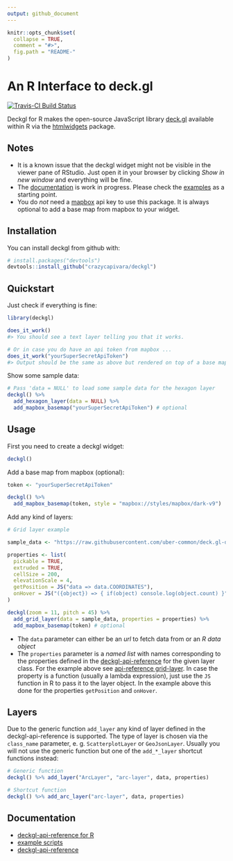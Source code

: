 ```yaml
---
output: github_document
---
```


<!-- README.md is generated from README.Rmd. Please edit that file -->

```r
knitr::opts_chunk$set(
  collapse = TRUE,
  comment = "#>",
  fig.path = "README-"
)
```

# An R Interface to deck.gl

[![Travis-CI Build Status](https://travis-ci.org/crazycapivara/deckgl.svg?branch=master)](https://travis-ci.org/crazycapivara/deckgl)

Deckgl for R makes the open-source JavaScript library [deck.gl](https://deck.gl/) available within R via the [htmlwidgets](https://www.htmlwidgets.org/) package. 

## Notes

- It is a known issue that the deckgl widget might not be visible in the viewer pane of RStudio. Just open it in your browser by clicking _Show in new window_ and everything will be fine.
- The [documentation](https://crazycapivara.github.io/deckgl/) is work in progress. Please check the [examples](inst/examples) as a starting point.
- You do _not_ need a [mapbox](https://www.mapbox.com/) api key to use this package. It is always optional to add a base map from mapbox to your widget.

## Installation

You can install deckgl from github with:

```r
# install.packages("devtools")
devtools::install_github("crazycapivara/deckgl")
```

## Quickstart

Just check if everything is fine:

```r
library(deckgl)

does_it_work()
#> You should see a text layer telling you that it works.

# Or in case you do have an api token from mapbox ...
does_it_work("yourSuperSecretApiToken")
#> Output should be the same as above but rendered on top of a base map from mapbox.
```

Show some sample data:

```r
# Pass 'data = NULL' to load some sample data for the hexagon layer
deckgl() %>%
  add_hexagon_layer(data = NULL) %>%
  add_mapbox_basemap("yourSuperSecretApiToken") # optional
```

## Usage

First you need to create a deckgl widget:

```r
deckgl()
```

Add a base map from mapbox (optional):

```r
token <- "yourSuperSecretApiToken"

deckgl() %>%
  add_mapbox_basemap(token, style = "mapbox://styles/mapbox/dark-v9")
```

Add any kind of layers:

```r
# Grid layer example

sample_data <- "https://raw.githubusercontent.com/uber-common/deck.gl-data/master/website/sf-bike-parking.json"

properties <- list(
  pickable = TRUE,
  extruded = TRUE,
  cellSize = 200,
  elevationScale = 4,
  getPosition = JS("data => data.COORDINATES"),
  onHover = JS("({object}) => { if(object) console.log(object.count) }")
)

deckgl(zoom = 11, pitch = 45) %>%
  add_grid_layer(data = sample_data, properties = properties) %>%
  add_mapbox_basemap(token) # optional
```

- The `data` parameter can either be an _url_ to fetch data from or an _R data object_
- The `properties` parameter is a _named list_ with names corresponding to the properties defined in the [deckgl-api-reference](https://deck.gl/#/documentation/deckgl-api-reference) for the given layer class. For the example above see [api-reference grid-layer](https://deck.gl/#/documentation/deckgl-api-reference/layers/grid-layer).
In case the property is a function (usually a lambda expression), just use the `JS` function in R to pass it to the layer object. In the example above this done for the properties `getPosition` and `onHover`.

## Layers

Due to the generic function `add_layer` any kind of layer defined in the deckgl-api-reference is supported. The type of layer is chosen via the `class_name` parameter, e. g. `ScatterplotLayer` or `GeoJsonLayer`. Usually you will not use the generic function but one of the `add_*_layer` shortcut functions instead:

```r
# Generic function
deckgl() %>% add_layer("ArcLayer", "arc-layer", data, properties)

# Shortcut function
deckgl() %>% add_arc_layer("arc-layer", data, properties)
```

## Documentation

- [deckgl-api-reference for R](https://crazycapivara.github.io/deckgl/)
- [example scripts](inst/examples)
- [deckgl-api-reference](https://deck.gl/#/documentation/deckgl-api-reference)
